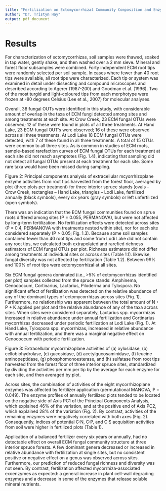 ```yaml
---
title: "Fertilization on Ectomycorrhizal Community Composition and Enzymatic Activity"
author: "Dr. Tristyn Hay"
output: pdf_document
---
```


# Results

For characterization of ectomycorrhizas, soil samples were thawed, soaked in tap water, gently shake, and then washed over a 2 mm sieve.  Mineral and forest floor subsamples were combined.  Forty independent ECM root tips were randomly selected per soil sample.  In cases where fewer than 40 root tips were available, all root tips were characterized.  Each tip or system was examined in detail under dissecting and compound microscopes and described according to Agerer (1987-200) and Goodman et al. (1996).  Two of the most turgid and light-coloured tips from each morphotype were frozen at -80 degrees Celsius (Lee et al., 2007) for molecular analyses.

Overall, 38 fungal OUTs were identified in this study, with considerable amount of overlap in the taxa of ECM fungi detected among sites and among treatments at each site.  At Crow Creek, 23 ECM fungal OTUs were observed; 12 of these were found in plots of all three treatments.  At Hand Lake, 23 ECM fungal OUT’s were observed; 16 of these were observed across all three treatments.  At Lodi Lake 18 ECM fungal OTUs were detected, with 7 of these found in all three treatments.  A total of 15 OTUs were common to all three sites.  As is common in studies of ECM roots, sample-based rarefaction curves of ECM fungal OTUs for each treatment at each site did not reach asymptotes (Fig. 1.4), indicating that sampling did not detect all fungal OTUs present at each treatment for each site.  Some rare taxa would have been missed during sampling.

Figure 2: Principal components analysis of extracellular mcyorrhizoplane enzyme activities from root tips harvested from the forest floor, averaged by plot (three plots per treatment) for three interior spruce stands (ovals – Crow Creek, rectangles – Hand Lake, triangles – Lodi Lake, fertilized annually (black symbols), every six years (gray symbols) or left unfertilized (open symbols).

\begin{center}
\includegraphics{Fig-2.png}
\end{center}

There was an indication that the ECM fungal communities found on sprue roots differed among sites (P = 0.055, PERMANOVA), but were not affected by long-term fertilization.  No fertilization effects were detected across sites (P = 0.4, PERMANOVA with treatments nested within site), nor for each site considered separately (P > 0.05; Fig. 1.3).  Because some soil samples contained fewer than 40 root tips and some from Lodi Lake did not contain any root tips, we calculated both extrapolated and rarefied richness estimators of ECM fungal OTUs per plot.  Richness estimators did not differ among treatments at individual sites or across sites (Table 1.1).  likewise, fungal diversity was not affected by fertilization (Table 1.2).  Between 99% and 100% of root tips were ectomycorrhizal at all sites.  

Six ECM fungal genera dominated (i.e., >5% of ectomycorrhizas identiﬁed per plot) samples collected from the spruce stands:  Amphinema, Cenococcum, Cortinarius, Lactarius, Piloderma and Tylospora. No signiﬁcant effect of fertilization was detected on the relative abundance of any of the dominant types of ectomycorrhizas across sites (Fig. 1). Furthermore, no relationship was apparent between the total amount of N + P + K applied per plot and the relative abundance of any of the taxa across sites. When sites were considered separately, Lactarius spp. mycorrhizas increased in relative abundance under annual fertilization and Cortinarius mycorrhizas decreased under periodic fertilization at Lodi Lake (Fig. 1).  At Hand Lake, Tylospora spp. mycorrhizas, increased in relative abundance with annual fertilization, and there was a marginal negative effect on Cenococcum with periodic fertilization.

\begin{center}
\includegraphics{Fig-3.png}
\end{center}

Figure 3: Extracellular mycorrhizoplane activities of (a) xylosidase, (b) cellobiohydrolase, (c) gucosidase, (d) acetylgucosaminidase, (f) leucine aminopeptidase, (g) phosphomonoesterase, and (h) sulfatase from root tips harvested from the forest floor of three interior spruce sites, standardized by dividing the activities per mm per tip by the average for each enzyme for each site, and then averaged by plot.

Across sites, the combination of activities of the eight mycorrhizoplane enzymes was affected by fertilizer application (permutational MANOVA, P = 0.049). The enzyme proﬁles of annually fertilized plots tended to be located on the negative side of Axis PC1 of the Principal Components Analysis, which explained 46% of the variation, and at the positive end of Axis PC2, which explained 28% of the variation (Fig. 2).    By contrast, activities of the remaining enzymes were negatively correlated with both axes (Fig. 2).  Consequently, indices of potential C:N, C:P, and C:S acquisition activities from soil were higher in fertilized plots (Table 1).

\begin{center}
\includegraphics{Fig-4.png}
\end{center}

Application of a balanced fertilizer every six years or annually, had no detectable effect on overall ECM fungal community structure at three interior spruce forests. A few dominant genera decreased or increased in relative abundance with fertilization at single sites, but no consistent positive or negative effect on a genus was observed across sites. Furthermore, our prediction of reduced fungal richness and diversity was not seen. By contrast, fertilization affected mycorrhiza-associated exoenzymes as expected: a general increase in plant cell-wall degrading enzymes and a decrease in some of the enzymes that release soluble mineral nutrients.
